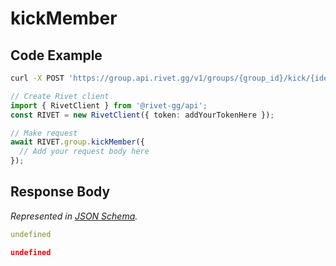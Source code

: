 
# kickMember

## Code Example

<CodeGroup title='Request' tag='POST' label='https://group.api.rivet.gg/v1/groups/{group_id}/kick/{identity_id}'>

```bash {{ title: 'cURL' }}
curl -X POST 'https://group.api.rivet.gg/v1/groups/{group_id}/kick/{identity_id}'
```

```ts
// Create Rivet client
import { RivetClient } from '@rivet-gg/api';
const RIVET = new RivetClient({ token: addYourTokenHere });

// Make request
await RIVET.group.kickMember({
  // Add your request body here
});
```

</CodeGroup>


## Response Body

_Represented in [JSON Schema](https://json-schema.org/)._

<CodeGroup title='Response'>

```yaml
undefined
```

```json
undefined
```

</CodeGroup>

